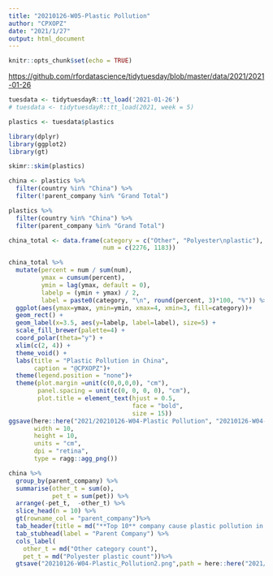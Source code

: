 ```yaml
---
title: "20210126-W05-Plastic Pollution"
author: "CPXOPZ"
date: "2021/1/27"
output: html_document
---
```


```r
knitr::opts_chunk$set(echo = TRUE)
```

<https://github.com/rfordatascience/tidytuesday/blob/master/data/2021/2021-01-26>

```r
tuesdata <- tidytuesdayR::tt_load('2021-01-26')
# tuesdata <- tidytuesdayR::tt_load(2021, week = 5)

plastics <- tuesdata$plastics

library(dplyr)
library(ggplot2)
library(gt)
```

```r
skimr::skim(plastics)

china <- plastics %>% 
  filter(country %in% "China") %>% 
  filter(!parent_company %in% "Grand Total")


```

```r
plastics %>% 
  filter(country %in% "China") %>% 
  filter(parent_company %in% "Grand Total")

china_total <- data.frame(category = c("Other", "Polyester\nplastic"),
                          num = c(2276, 1183))

china_total %>% 
  mutate(percent = num / sum(num),
         ymax = cumsum(percent),
         ymin = lag(ymax, default = 0),
         labelp = (ymin + ymax) / 2,
         label = paste0(category, "\n", round(percent, 3)*100, "%")) %>% 
  ggplot(aes(ymax=ymax, ymin=ymin, xmax=4, xmin=3, fill=category))+
  geom_rect() +
  geom_label(x=3.5, aes(y=labelp, label=label), size=5) +
  scale_fill_brewer(palette=4) +
  coord_polar(theta="y") +
  xlim(c(2, 4)) +
  theme_void() +
  labs(title = "Plastic Pollution in China",
       caption = "@CPXOPZ")+
  theme(legend.position = "none")+
  theme(plot.margin =unit(c(0,0,0,0), "cm"),
        panel.spacing = unit(c(0, 0, 0, 0), "cm"),
        plot.title = element_text(hjust = 0.5,
                                  face = "bold",
                                  size = 15))
ggsave(here::here("2021/20210126-W04-Plastic Pollution", "20210126-W04-Plastic_Pollution.png"),
       width = 10,
       height = 10,
       units = "cm",
       dpi = "retina",
       type = ragg::agg_png())
```

```r
china %>% 
  group_by(parent_company) %>% 
  summarise(other_t = sum(o),
            pet_t = sum(pet)) %>% 
  arrange(-pet_t,  -other_t) %>%
  slice_head(n = 10) %>% 
  gt(rowname_col = "parent_company")%>%
  tab_header(title = md("**Top 10** company cause plastic pollution in *China* ")) %>%
  tab_stubhead(label = "Parent Company") %>% 
  cols_label(
    other_t = md("Other category count"),
    pet_t = md("Polyester plastic count"))%>%
  gtsave("20210126-W04-Plastic_Pollution2.png",path = here::here("2021/20210126-W04-Plastic Pollution"))

```

